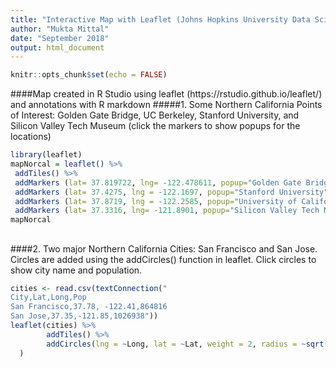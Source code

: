 ---
title: "Interactive Map with Leaflet (Johns Hopkins University Data Science Certification: Data Products Course Project)"
author: "Mukta Mittal"
date: "September 2018"
output: html_document
---

```{r setup, include=FALSE}
knitr::opts_chunk$set(echo = FALSE)
```
####Map created in R Studio using leaflet (https://rstudio.github.io/leaflet/) and annotations with R markdown
#####1. Some Northern California Points of Interest: Golden Gate Bridge, UC Berkeley, Stanford University, and Silicon Valley Tech Museum (click the markers to show popups for the locations) 


```{r, leaflet, echo=TRUE}
library(leaflet)
mapNorcal = leaflet() %>%
 addTiles() %>%
 addMarkers (lat= 37.819722, lng= -122.478611, popup="Golden Gate Bridge")%>%
 addMarkers (lat= 37.4275, lng = -122.1697, popup="Stanford University")%>%
 addMarkers (lat= 37.8719, lng = -122.2585, popup="University of California Berkeley")%>%
 addMarkers (lat= 37.3316, lng= -121.8901, popup="Silicon Valley Tech Museum")
mapNorcal

```

##

####2. Two major Northern California Cities: San Francisco and San Jose. Circles are added using the addCircles() function in leaflet. Click circles to show city name and population.

```{r, Bay Area Cities, echo=TRUE}
cities <- read.csv(textConnection("
City,Lat,Long,Pop
San Francisco,37.78, -122.41,864816
San Jose,37.35,-121.85,1026938"))
leaflet(cities) %>% 
        addTiles() %>%
        addCircles(lng = ~Long, lat = ~Lat, weight = 2, radius = ~sqrt(Pop)*10, popup=~paste(City, ", population=", Pop)
  )
```